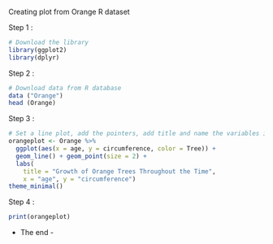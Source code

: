 Creating plot from Orange R dataset 

Step 1 :
```r
# Download the library 
library(ggplot2)
library(dplyr)
```
Step 2 : 
```r
# Download data from R database
data ("Orange")
head (Orange)

```
Step 3 : 
```r
# Set a line plot, add the pointers, add title and name the variables in the plot
orangeplot <- Orange %>%
  ggplot(aes(x = age, y = circumference, color = Tree)) +
  geom_line() + geom_point(size = 2) +
  labs(
    title = "Growth of Orange Trees Throughout the Time",
    x = "age", y = "circumference")
theme_minimal()
```
Step 4 :
```r
print(orangeplot)
```

- The end -